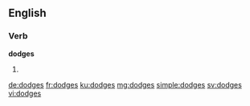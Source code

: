 ==English==

===Verb===
'''dodges'''

# {{en-third-person singular of|dodge}}

[[de:dodges]]
[[fr:dodges]]
[[ku:dodges]]
[[mg:dodges]]
[[simple:dodges]]
[[sv:dodges]]
[[vi:dodges]]